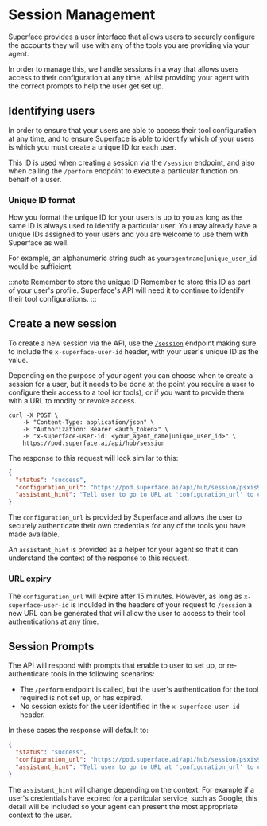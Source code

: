 # Session Management

Superface provides a user interface that allows users to securely configure the accounts they will use with any of the tools you are providing via your agent.

In order to manage this, we handle sessions in a way that allows users access to their configuration at any time, whilst providing your agent with the correct prompts to help the user get set up.

## Identifying users

In order to ensure that your users are able to access their tool configuration at any time, and to ensure Superface is able to identify which of your users is which you must create a unique ID for each user.

This ID is used when creating a session via the `/session` endpoint, and also when calling the `/perform` endpoint to execute a particular function on behalf of a user.

### Unique ID format

How you format the unique ID for your users is up to you as long as the same ID is always used to identify a particular user. You may already have a unique IDs assigned to your users and you are welcome to use them with Superface as well.

For example, an alphanumeric string such as `youragentname|unique_user_id` would be sufficient.

:::note Remember to store the unique ID
Remember to store this ID as part of your user's profile. Superface's API will need it to continue to identify their tool configurations.
:::

## Create a new session

To create a new session via the API, use the [`/session`](./endpoints#session) endpoint making sure to include the `x-superface-user-id` header, with your user's unique ID as the value.

Depending on the purpose of your agent you can choose when to create a session for a user, but it needs to be done at the point you require a user to configure their access to a tool (or tools), or if you want to provide them with a URL to modify or revoke access.

```curl
curl -X POST \
    -H "Content-Type: application/json" \
    -H "Authorization: Bearer <auth_token>" \
    -H "x-superface-user-id: <your_agent_name|unique_user_id>" \
    https://pod.superface.ai/api/hub/session
```

The response to this request will look similar to this:

```json
{
  "status": "success",
  "configuration_url": "https://pod.superface.ai/api/hub/session/psxis99ux9",
  "assistant_hint": "Tell user to go to URL at 'configuration_url' to configure to open configuration. Always show the whole URL to the user. The 'configuration_url' expires in 15 minutes."
}
```

The `configuration_url` is provided by Superface and allows the user to securely authenticate their own credentials for any of the tools you have made available.

An `assistant_hint` is provided as a helper for your agent so that it can understand the context of the response to this request.

### URL expiry

The `configuration_url` will expire after 15 minutes. However, as long as `x-superface-user-id` is inculded in the headers of your request to `/session` a new URL can be generated that will allow the user to access to their tool authentications at any time.

## Session Prompts

The API will respond with prompts that enable to user to set up, or re-authenticate tools in the following scenarios:

- The `/perform` endpoint is called, but the user's authentication for the tool required is not set up, or has expired.
- No session exists for the user identified in the `x-superface-user-id` header.

In these cases the response will default to:

```json
{
  "status": "success",
  "configuration_url": "https://pod.superface.ai/api/hub/session/psxis99ux9",
  "assistant_hint": "Tell user to go to URL at 'configuration_url' to configure to open configuration. Always show the whole URL to the user. The 'configuration_url' expires in 15 minutes."
}
```

The `assistant_hint` will change depending on the context. For example if a user's credentials have expired for a particular service, such as Google, this detail will be included so your agent can present the most appropriate context to the user.
